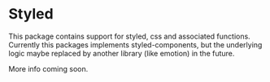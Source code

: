 <Meta title="Packages/Styled" />

# Styled
This package contains support for styled, css and associated functions. Currently this packages implements styled-components, but the underlying logic maybe replaced by another library (like emotion) in the future.

More info coming soon.

